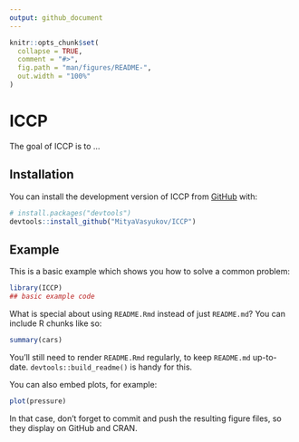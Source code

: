 ```yaml
---
output: github_document
---
```


<!-- README.md is generated from README.Rmd. Please edit that file -->

```r
knitr::opts_chunk$set(
  collapse = TRUE,
  comment = "#>",
  fig.path = "man/figures/README-",
  out.width = "100%"
)
```

# ICCP

<!-- badges: start -->
<!-- badges: end -->

The goal of ICCP is to ...

## Installation

You can install the development version of ICCP from [GitHub](https://github.com/) with:

``` r
# install.packages("devtools")
devtools::install_github("MityaVasyukov/ICCP")
```

## Example

This is a basic example which shows you how to solve a common problem:

```r
library(ICCP)
## basic example code
```

What is special about using `README.Rmd` instead of just `README.md`? You can include R chunks like so:

```r
summary(cars)
```

You'll still need to render `README.Rmd` regularly, to keep `README.md` up-to-date. `devtools::build_readme()` is handy for this.

You can also embed plots, for example:

```r
plot(pressure)
```

In that case, don't forget to commit and push the resulting figure files, so they display on GitHub and CRAN.
